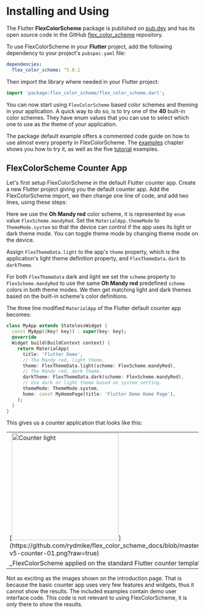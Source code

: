 # Installing and Using

The Flutter **FlexColorScheme** package is published on
[pub.dev](https://pub.dev/packages/flex_color_scheme) and has its open source
code in the GitHub [flex_color_scheme](https://github.com/rydmike/flex_color_scheme) repository.

To use FlexColorScheme in your **Flutter** project, add the following dependency
to your project's `pubspec.yaml` file:

```yaml
dependencies:
  flex_color_scheme: ^5.0.1
```

Then import the library where needed in your Flutter project:

```dart
import 'package:flex_color_scheme/flex_color_scheme.dart';
```

You can now start using `FlexColorScheme` based color schemes and theming
in your application. A quick way to do so, is to try one of the **40** built-in
color schemes. They have enum values that you can use to select
which one to use as the theme of your application.

The package default example offers a commented code guide on how to use
almost every property in FlexColorScheme. The [examples](/examples) chapter
shows you how to try it, as well as the five [tutorial](/tutorial) examples.

## FlexColorScheme Counter App

Let's first setup FlexColorScheme in the default Flutter counter app.
Create a new Flutter project giving you the default counter app.
Add the FlexColorScheme import, we then change one line of code, and add
two lines, using these steps:

Here we use the **Oh Mandy red** color scheme, it is
represented by `enum` value `FlexScheme.mandyRed`. Set
the `MaterialApp.themeMode` to `ThemeMode.system` so that the device can
control if the app uses its light or dark theme mode. You can toggle theme
mode by changing theme mode on the device.

Assign `FlexThemeData.light` to the app's `theme` property, which is the
application's light theme definition property, and `FlexThemeData.dark`
to `darkTheme`.

For both `FlexThemeData` dark and light we set the `scheme` property to
`FlexScheme.mandyRed` to use the same **Oh Mandy red** predefined `scheme`
colors in both theme modes. We then get matching light and dark themes based on
the built-in scheme's color definitions.

The three line modified `MaterialApp` of the Flutter default counter app
becomes:

```dart
class MyApp extends StatelessWidget {
  const MyApp({Key? key}) : super(key: key);
  @override
  Widget build(BuildContext context) {
    return MaterialApp(
      title: 'Flutter Demo',
      // The Mandy red, light theme.
      theme: FlexThemeData.light(scheme: FlexScheme.mandyRed),
      // The Mandy red, dark theme.
      darkTheme: FlexThemeData.dark(scheme: FlexScheme.mandyRed),
      // Use dark or light theme based on system setting.
      themeMode: ThemeMode.system,
      home: const MyHomePage(title: 'Flutter Demo Home Page'),
    );
  }
}
```

This gives us a counter application that looks like this:

<table>
  <tr>
    <td>[<img src="https://github.com/rydmike/flex_color_scheme_docs/blob/master/docs/images/fcs-v5-counter-01.png?raw=true" alt="Counter light" width="280"/>](https://github.com/rydmike/flex_color_scheme_docs/blob/master/docs/images/fcs-v5-counter-01.png?raw=true)</td>
    <td>[<img src="https://github.com/rydmike/flex_color_scheme_docs/blob/master/docs/images/fcs-v5-counter-02.png?raw=true" alt="Counter dark" width="280"/>](https://github.com/rydmike/flex_color_scheme_docs/blob/master/docs/images/fcs-v5-counter-02.png?raw=true)</td>
  </tr>
  <tr>
    <td colspan="2">_FlexColorScheme applied on the standard Flutter counter template_</td>
  </tr>
</table>

Not as exciting as the images shown on the introduction page. That is because 
the basic counter app uses very few features and widgets, thus it cannot show 
the results. The included examples contain demo user interface code. This code
is not relevant to using FlexColorScheme, it is only there to show the results.
